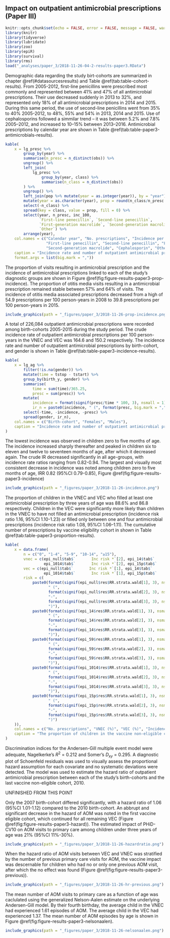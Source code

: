 ## Impact on outpatient antimicrobial prescriptions (Paper III){#paper3results}

```r
knitr::opts_chunk$set(echo = FALSE, error = FALSE, message = FALSE, warning = FALSE)
library(knitr)
library(tidyverse)
library(lubridate)
library(zoo)
library(epiR)
library(survival)
library(rms)
load("_analyses/paper_3/2018-11-26-04-2-results-paper3.RData")
```

Demographic data regarding the study birt-cohorts are summarized in chapter \@ref(#datasourcesresults) and Table \@ref(tab:table-cohort-results).
From 2005-2012, first-line penicillins were prescribed most commonly and represented between 41% and 47% of all antimicrobial prescriptions. Their use decreased suddenly in 2013 to 32%, and represented only 18% of all antimicrobial prescriptions in 2014 and 2015.
During this same period, the use of second-line penicillins went from 35% to 40% 2005-2012, to 48%, 55% and 54% in 2013, 2014 and 2015. 
Use of cephalosporins followed a simmilar trend -- it was between 5.2% and 7.8% 2005–2012, and increased to 10–15% between 2013–2016.
Antimicrobial prescriptions by calendar year are shown in Table \@ref(tab:table-paper3-antimicrobials-results).

```r
kable(
    x = lg_presc %>%
        group_by(year) %>%
        summarise(n_presc = n_distinct(obs)) %>%
        ungroup() %>%
        left_join(
            lg_presc %>%
                group_by(year, class) %>%
                summarise(n_class = n_distinct(obs))
        ) %>%
        ungroup() %>%
        left_join(pop %>% mutate(year = as.integer(year)), by = "year") %>%
        mutate(year = as.character(year), prop = round(n_class/n_presc * 100, 2), inc_100 = n_presc/n * 100) %>%
        select(-n_class) %>%
        spread(key = class, value = prop, fill = 0) %>%
        select(year, n_presc, inc_100,
               `First-line penecillin`, `Second-line penecillin`,
               `First-generation macrolide`, `Second-generation macrolide`, `Cephalosporin`,
               `Other`) %>% 
        arrange(year),
    col.names = c("Calendar year", "No. prescriptions", "Incidence per 100 person-years",
                  "First-line penecillin", "Second-line penecillin", "First-generation macrolide",
                  "Second-generation macrolide", "Cephalosporin", "Other"),
    caption = "Incidence rate and number of outpatient antimicrobial prescriptions by birth-cohort and gender",
    format.args = list(big.mark = ","))
```

The proportion of visits resulting in antimicrobial prescription and the incidence of antimicrobial prescriptions linked to each of the study's diagnostic groups are shown in Figure \@ref(fig:figure-results-paper3-prop-incidence). 
The proportion of otitis media visits resulting in a antimicrobial prescription remained stable between 57% and 64% of visits.
The incidence of otitis media associated prescriptions decreased from a high of 54.9 prescriptions per 100 person-years in 2008 to 39.8 prescriptions per 100 person-years in 2015.

```r
include_graphics(path = "_figures/paper_3/2018-11-26-prop-incidence.png")
```

A total of 226,084 outpatient antimicrobial prescriptions were recorded among birth-cohorts 2005-2015 during the study period.
The crude incidence rate of outpatient antimicrobial prescriptions per 100 person-years in the VNEC and VEC was 164.6 and 150.2 respectively. The incidence rate and number of outpatient antimicrobial prescriptions by birth-cohort, and gender is shown in Table \@ref(tab:table-paper3-incidence-results).

```r
kable(
    x = lg_ag %>%
        filter(!is.na(gender)) %>%
        mutate(time = tstop - tstart) %>%
        group_by(birth_y, gender) %>%
        summarise(
            time = sum(time)/365.25,
            presc = sum(presc)) %>%
        mutate(
            incidence = format(signif(presc/time * 100, 3), nsmall = 1),
            ir_n = paste0(incidence, " (", format(presc, big.mark = ","), ")")) %>%
        select(-time, -incidence, -presc) %>%
        spread(gender, ir_n),
    col.names = c("Birth-cohort", "Females", "Males"),
    caption = "Incidence rate and number of outpatient antimicrobial prescriptions by birth-cohort and gender"
)
```

The lowest incidence was observed in children zero to five months of age.
The incidence increased sharply thereafter and peaked in children six to eleven and twelve to seventeen months of age, after which it decreased again.
The crude IR decreased significantly in all age-groups, with incidence rate ratios ranging from 0.82-0.94.
The largest and visually most consistent decrease in incidence was noted among children zero to five months of age, IRR 0.82 (95%CI 0.79-0.85), Figure \@ref(fig:figure-results-paper3-incidence)

```r
include_graphics(path = "_figures/paper_3/2018-11-26-incidence.png")
```

The proportion of children in the VNEC and VEC who filled at least one antimicrobial prescription by three years of age was 88.6% and 86.8 respectively. 
Children in the VEC were significantly more likely than children in the VNEC to have not filled an antimicrobial prescription (incidence risk ratio 1.16, 95%CI 1.10-1.23) or filled only between one and four antimicrobial prescriptions (incidence risk ratio 1.08, 95%CI 1.06–1.11).
The cumulative number of prescriptions by vaccine eligibility cohort in shown in Table \@ref(tab:table-paper3-proportion-results).

```r
kable(
    x = data.frame(
        n = c("0", "1-4", "5-9", "10-14", "≥15"),
        vnec = c(epi_null$tab$`       Inc risk *`[2], epi_14$tab$`       Inc risk *`[2], epi_59$tab$`       Inc risk *`[2],
                 epi_1014$tab$`       Inc risk *`[2], epi_15p$tab$`       Inc risk *`[2]),
        vec = c(epi_null$tab$`       Inc risk *`[1], epi_14$tab$`       Inc risk *`[1], epi_59$tab$`       Inc risk *`[1],
                 epi_1014$tab$`       Inc risk *`[1], epi_15p$tab$`       Inc risk *`[1]),
        risk = c(
            paste0(format(signif(epi_null$res$RR.strata.wald[1], 3), nsmall = 2),
                   " (",
                   format(signif(epi_null$res$RR.strata.wald[2], 3), nsmall = 2),
                   "-",
                   format(signif(epi_null$res$RR.strata.wald[3], 3), nsmall = 2),
                   ")"),
            paste0(format(signif(epi_14$res$RR.strata.wald[1], 3), nsmall = 2),
                   " (",
                   format(signif(epi_14$res$RR.strata.wald[2], 3), nsmall = 2),
                   "-",
                   format(signif(epi_14$res$RR.strata.wald[3], 3), nsmall = 2),
                   ")"),
            paste0(format(signif(epi_59$res$RR.strata.wald[1], 3), nsmall = 2),
                   " (",
                   format(signif(epi_59$res$RR.strata.wald[2], 3), nsmall = 2),
                   "-",
                   format(signif(epi_59$res$RR.strata.wald[3], 3), nsmall = 2),
                   ")"),
            paste0(format(signif(epi_1014$res$RR.strata.wald[1], 3), nsmall = 2),
                   " (",
                   format(signif(epi_1014$res$RR.strata.wald[2], 3), nsmall = 2),
                   "-",
                   format(signif(epi_1014$res$RR.strata.wald[3], 3), nsmall = 2),
                   ")"),
            paste0(format(signif(epi_15p$res$RR.strata.wald[1], 3), nsmall = 2),
                   " (",
                   format(signif(epi_15p$res$RR.strata.wald[2], 3), nsmall = 2),
                   "-",
                   format(signif(epi_15p$res$RR.strata.wald[3], 3), nsmall = 2),
                   ")")
    )),
    col.names = c("No. prescriptions", "VNEC (%)", "VEC (%)", "Incidence risk (95%CI)"),
    caption = "The proportion of children in the vaccine non-eligible cohorts (VNEC, born: 2005–2010) and vaccine eligible cohorts (VEC, born 2011–2013) that had filled 0, 1–4, 5–9, 10–14 and ≥ 15 prescriptions at 36 months of age."
)
```

Discrimination indices for the Andersen-Gill multiple event model were adequate, Nagelkerke's $R^2$ = 0.212 and Somer's $D_{xy}$ = 0.295.
A diagnostic plot of Schoenfeld residuals was used to visually assess the proportional hazard assumption for each covariate and no systematic deviations were detected.
The model was used to estimate the hazard ratio of outpatient antimicrobial prescription between each of the study's birth-cohorts and the last vaccine non-eligible cohort, 2010.

UNFINISHED FROM THIS POINT

Only the 2007 birth-cohort differed significantly, with a hazard ratio of 1.06 (95%CI 1.01-1.12) compared to the 2010 birth-cohort. 
An abbrupt and significant decrease in the hazard of AOM was noted in the first vaccine eligible cohort, which continued for all remaining VEC (Figure \@ref(fig:figure-results-paper3-hazard)).
The estimated impact of PHiD-CV10 on AOM visits to primary care among children under three years of age was 21% (95%CI 11%-30%). 

```r
include_graphics(path = "_figures/paper_3/2018-11-26-hazardratio.png")
```

When the hazard ratio of AOM visits between VEC and VNEC was stratified by the number of previous primary care visits for AOM, the vaccine impact was descernable for children who had no or only one previous AOM visit, after which the no effect was found (Figure \@ref(fig:figure-results-paper3-previous)).

```r
include_graphics(path = "_figures/paper_3/2018-11-26-hr-previous.png")
```

The mean number of AOM visits to primary care as a function of age was caclulated using the generalized Nelson-Aalen estimate on the underlying Andersen-Gill model. 
By their fourth birthday, the average child in the VNEC had experienced 1.61 episodes of AOM. 
The average child in the VEC had experienced 1.37. 
The mean number of AOM episodes by age is shown in Figure \@ref(fig:figure-results-paper3-nelsonaalen).

```r
include_graphics(path = "_figures/paper_3/2018-11-26-nelsonaalen.png")
```
